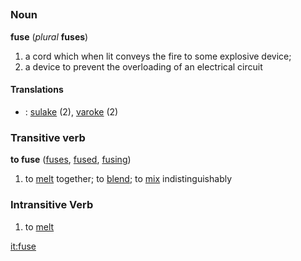 =={{en}}==
===Noun===
'''fuse''' (''plural'' '''fuses''')
#a cord which when lit conveys the fire to some explosive device; 
# a device to prevent the overloading of an electrical circuit

====Translations====
*{{fi}}: [[sulake]] (2), [[varoke]] (2)

===Transitive verb===
'''to fuse''' ([[fuses]], [[fused]], [[fusing]])
# to [[melt]] together; to [[blend]]; to [[mix]] indistinguishably

===Intransitive Verb===
# to [[melt]]

[[it:fuse]]